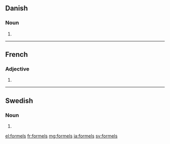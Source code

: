 ==Danish==

===Noun===
{{head|da|noun form|g=c}}

# {{genitive singular indefinite of|formel|lang=da}}

----

==French==

===Adjective===
{{fr-adj-form}}

# {{masculine plural of|formel|lang=fr}}

----

==Swedish==

===Noun===
{{head|sv|noun form}}

# {{sv-noun-form-indef-gen|formel}}

[[el:formels]]
[[fr:formels]]
[[mg:formels]]
[[ja:formels]]
[[sv:formels]]